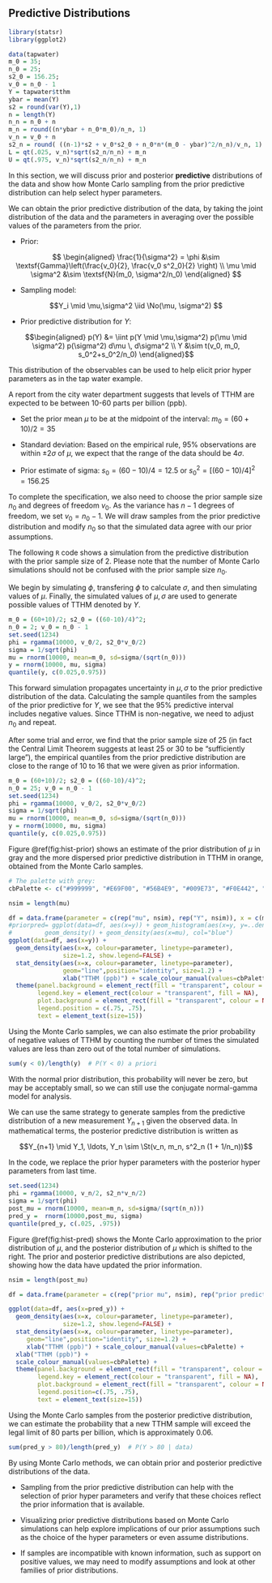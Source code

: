 ## Predictive Distributions {#sec:NG-predictive}

```r
library(statsr)
library(ggplot2)
```


```r
data(tapwater)
m_0 = 35; 
n_0 = 25; 
s2_0 = 156.25;
v_0 = n_0 - 1
Y = tapwater$tthm
ybar = mean(Y)
s2 = round(var(Y),1)
n = length(Y)
n_n = n_0 + n
m_n = round((n*ybar + n_0*m_0)/n_n, 1)
v_n = v_0 + n
s2_n = round( ((n-1)*s2 + v_0*s2_0 + n_0*n*(m_0 - ybar)^2/n_n)/v_n, 1)
L = qt(.025, v_n)*sqrt(s2_n/n_n) + m_n
U = qt(.975, v_n)*sqrt(s2_n/n_n) + m_n
```


In this section, we will discuss prior and posterior **predictive** distributions of the data and show how Monte Carlo sampling from the prior predictive distribution can help select hyper parameters.

We can obtain the prior predictive distribution of the data, by taking the joint distribution of the data and the parameters in averaging over the possible values of the parameters from the prior.

* Prior:

$$ \begin{aligned}
\frac{1}{\sigma^2} = \phi &\sim \textsf{Gamma}\left(\frac{v_0}{2}, \frac{v_0 s^2_0}{2} \right) \\
\mu \mid \sigma^2  &\sim  \textsf{N}(m_0, \sigma^2/n_0)
\end{aligned} $$

* Sampling model:

$$Y_i \mid \mu,\sigma^2 \iid \No(\mu, \sigma^2) $$

* Prior predictive distribution for $Y$:

$$\begin{aligned}
p(Y) &= \iint p(Y \mid \mu,\sigma^2) p(\mu \mid \sigma^2) p(\sigma^2) d\mu \, d\sigma^2 \\
Y &\sim t(v_0, m_0, s_0^2+s_0^2/n_0)
\end{aligned}$$

This distribution of the observables can be used to help elicit prior hyper parameters as in the tap water example.

A report from the city water department suggests that levels of TTHM are expected to be between 10-60 parts per billion (ppb).

* Set the prior mean $\mu$ to be at the midpoint of the interval: $m_0 = (60+10)/2 = 35$

* Standard deviation: Based on the empirical rule, 95% observations are within $\pm 2\sigma$ of $\mu$, we expect that the range of the data should be $4\sigma$.

* Prior estimate of sigma: $s_0 = (60-10)/4 = 12.5$ or $s_0^2 = [(60-10)/4]^2 = 156.25$

To complete the specification, we also need to choose the prior sample size $n_0$ and degrees of freedom $v_0$. As the variance has $n-1$ degrees of freedom, we set $v_0 = n_0 - 1$. We will draw samples from the prior predictive distribution and modify $n_0$ so that the simulated data agree with our prior assumptions.

The following `R` code shows a simulation from the predictive distribution with the prior sample size of 2. Please note that the number of Monte Carlo simulations should not be confused with the prior sample size $n_0$.

We begin by simulating $\phi$, transfering $\phi$ to calculate $\sigma$, and then simulating values of $\mu$. Finally, the simulated values of $\mu,\sigma$ are used to generate possible values of TTHM denoted by $Y$.

```r
m_0 = (60+10)/2; s2_0 = ((60-10)/4)^2;
n_0 = 2; v_0 = n_0 - 1
set.seed(1234)
phi = rgamma(10000, v_0/2, s2_0*v_0/2)
sigma = 1/sqrt(phi)
mu = rnorm(10000, mean=m_0, sd=sigma/(sqrt(n_0)))
y = rnorm(10000, mu, sigma)
quantile(y, c(0.025,0.975))
```

This forward simulation propagates uncertainty in $\mu,\sigma$ to the prior predictive distribution of the data. Calculating the sample quantiles from the samples of the prior predictive for $Y$, we see that the 95% predictive interval includes negative values. Since TTHM is non-negative, we need to adjust $n_0$ and repeat.

After some trial and error, we find that the prior sample size of 25 (in fact the Central Limit Theorem suggests at least 25 or 30 to be "sufficiently large"), the empirical quantiles from the prior predictive distribution are close to the range of 10 to 16 that we were given as prior information.

```r
m_0 = (60+10)/2; s2_0 = ((60-10)/4)^2;
n_0 = 25; v_0 = n_0 - 1
set.seed(1234)
phi = rgamma(10000, v_0/2, s2_0*v_0/2)
sigma = 1/sqrt(phi)
mu = rnorm(10000, mean=m_0, sd=sigma/(sqrt(n_0)))
y = rnorm(10000, mu, sigma)
quantile(y, c(0.025,0.975))
```

Figure \@ref(fig:hist-prior) shows an estimate of the prior distribution of $\mu$ in gray and the more dispersed prior predictive distribution in TTHM in orange, obtained from the Monte Carlo samples.

```r
# The palette with grey:
cbPalette <- c("#999999", "#E69F00", "#56B4E9", "#009E73", "#F0E442", "#0072B2", "#D55E00", "#CC79A7")

nsim = length(mu)

df = data.frame(parameter = c(rep("mu", nsim), rep("Y", nsim)), x = c(mu, y))
#priorpred= ggplot(data=df, aes(x=y)) + geom_histogram(aes(x=y, y=..density..)) +
#         geom_density() + geom_density(aes(x=mu), col="blue")
ggplot(data=df, aes(x=y)) +
  geom_density(aes(x=x, colour=parameter, linetype=parameter),
               size=1.2, show.legend=FALSE) +
  stat_density(aes(x=x, colour=parameter, linetype=parameter),
               geom="line",position="identity", size=1.2) +
               xlab("TTHM (ppb)") + scale_colour_manual(values=cbPalette) +
  theme(panel.background = element_rect(fill = "transparent", colour = NA),
        legend.key = element_rect(colour = "transparent", fill = NA),
        plot.background = element_rect(fill = "transparent", colour = NA),
        legend.position = c(.75, .75),
        text = element_text(size=15))
```

Using the Monte Carlo samples, we can also estimate the prior probability of negative values of TTHM by counting the number of times the simulated values are less than zero out of the total number of simulations.

```r
sum(y < 0)/length(y)  # P(Y < 0) a priori
```

With the normal prior distribution, this probability will never be zero, but may be acceptably small, so we can still use the conjugate normal-gamma model for analysis.

We can use the same strategy to generate samples from the predictive distribution of a new measurement $Y_{n+1}$ given the observed data. In mathematical terms, the posterior predictive distribution is written as

$$Y_{n+1} \mid Y_1, \ldots, Y_n \sim \St(v_n, m_n, s^2_n (1 + 1/n_n))$$

In the code, we replace the prior hyper parameters with the posterior hyper parameters from last time.

```r
set.seed(1234)
phi = rgamma(10000, v_n/2, s2_n*v_n/2)
sigma = 1/sqrt(phi)
post_mu = rnorm(10000, mean=m_n, sd=sigma/(sqrt(n_n)))
pred_y =  rnorm(10000,post_mu, sigma)
quantile(pred_y, c(.025, .975))
```

Figure \@ref(fig:hist-pred) shows the Monte Carlo approximation to the prior distribution of $\mu$, and the posterior distribution of $\mu$ which is shifted to the right. The prior and posterior predictive distributions are also depicted, showing how the data have updated the prior information.

```r

nsim = length(post_mu)

df = data.frame(parameter = c(rep("prior mu", nsim), rep("prior predictive Y", nsim), rep("posterior mu", nsim), rep("posterior predictive Y", nsim)), x = c(mu, y, post_mu, pred_y))

ggplot(data=df, aes(x=pred_y)) +
  geom_density(aes(x=x, colour=parameter, linetype=parameter),
               size=1.2, show.legend=FALSE) +
  stat_density(aes(x=x, colour=parameter, linetype=parameter),
     geom="line",position="identity", size=1.2) +
     xlab("TTHM (ppb)") + scale_colour_manual(values=cbPalette) +
  xlab("TTHM (ppb)") +
  scale_colour_manual(values=cbPalette) +
  theme(panel.background = element_rect(fill = "transparent", colour = NA),
        legend.key = element_rect(colour = "transparent", fill = NA),
        plot.background = element_rect(fill = "transparent", colour = NA),
        legend.position=c(.75, .75),
        text = element_text(size=15))
```

Using the Monte Carlo samples from the posterior predictive distribution, we can estimate the probability that a new TTHM sample will exceed the legal limit of 80 parts per billion, which is approximately 0.06.

```r
sum(pred_y > 80)/length(pred_y)  # P(Y > 80 | data)
```

By using Monte Carlo methods, we can obtain prior and posterior predictive distributions of the data.

* Sampling from the prior predictive distribution can help with the selection of prior hyper parameters and verify that these choices reflect the prior information that is available.

* Visualizing prior predictive distributions based on Monte Carlo simulations can help explore implications of our prior assumptions such as the choice of the hyper parameters or even assume distributions.

* If samples are incompatible with known information, such as support on positive values, we may need to modify assumptions and look at other families of prior distributions.
